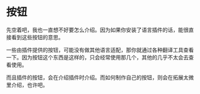 # 按钮

先空着吧，我也一直想不好要怎么介绍。因为如果你安装了语言插件的话，能很直接看到这些按钮的意思。

一些由插件提供的按钮，可能没有做其他语言适配，那你就通过各种翻译工具查看一下。因为按钮这个东西是这样的，只会经常使用那几个，其他的几乎不太会去查看使用。

而且插件的按钮，会在介绍插件时介绍。而如何制作自己的按钮，则会在拓展太微里介绍，也许吧。
